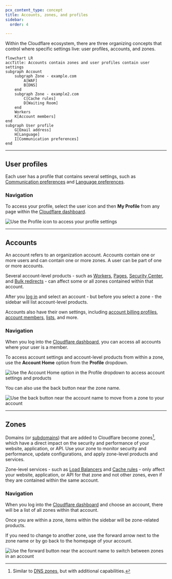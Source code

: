 ```yaml
---
pcx_content_type: concept
title: Accounts, zones, and profiles
sidebar:
  order: 4

---
```


Within the Cloudflare ecosystem, there are three organizing concepts that control where specific settings live: user profiles, accounts, and zones.

```mermaid
flowchart LR
accTitle: Accounts contain zones and user profiles contain user settings
subgraph Account
    subgraph Zone - example.com
        A[WAF]
        B[DNS]
    end
    subgraph Zone - example2.com
        C[Cache rules]
        D[Waiting Room]
    end
    Workers
    K[Account members]
end
subgraph User profile
    G[Email address]
    H[Language]
    I[Communication preferences]
end
```

***

## User profiles

Each user has a profile that contains several settings, such as [Communication preferences](/fundamentals/setup/account/customize-account/communication-preference/) and [Language preferences](/fundamentals/setup/account/customize-account/language-preference/).

### Navigation

To access your profile, select the user icon and then **My Profile** from any page within the [Cloudflare dashboard](https://dash.cloudflare.com).

![Use the Profile icon to access your profile settings](~/assets/images/fundamentals/get-started/profile-navigation.png)

***

## Accounts

An account refers to an organization account. Accounts contain one or more users and can contain one or more zones. A user can be part of one or more accounts.

Several account-level products - such as [Workers](/workers/), [Pages](/pages/), [Security Center](/security-center/), and [Bulk redirects](/rules/url-forwarding/bulk-redirects/) - can affect some or all zones contained within that account.

After you [log in](https://dash.cloudflare.com) and select an account - but before you select a zone - the sidebar will list account-level products.

Accounts also have their own settings, including [account billing profiles](/billing/create-billing-profile/), [account members](/fundamentals/setup/manage-members/), [lists](/waf/tools/lists/), and more.

### Navigation

When you log into the [Cloudflare dashboard](https://dash.cloudflare.com), you can access all accounts where your user is a member.

To access account settings and account-level products from within a zone, use the **Account Home** option from the **Profile** dropdown.

![Use the Account Home option in the Profile dropdown to access account settings and products](~/assets/images/fundamentals/get-started/account-navigation-profile.png)

You can also use the back button near the zone name.

![Use the back button near the account name to move from a zone to your account](~/assets/images/fundamentals/get-started/account-navigation.png)

***

## Zones

Domains (or [subdomains](/dns/zone-setups/subdomain-setup/)) that are added to Cloudflare become zones[^1], which have a direct impact on the security and performance of your website, application, or API. Use your zone to monitor security and performance, update configurations, and apply zone-level products and services.

Zone-level services - such as [Load Balancers](/load-balancing/) and [Cache rules](/cache/how-to/cache-rules/) - only affect your website, application, or API for that zone and not other zones, even if they are contained within the same account.

### Navigation

When you log into the [Cloudflare dashboard](https://dash.cloudflare.com) and choose an account, there will be a list of all zones within that account.

Once you are within a zone, items within the sidebar will be zone-related products.

If you need to change to another zone, use the forward arrow next to the zone name or by go back to the homepage of your account.

![Use the forward button near the account name to switch between zones in an account](~/assets/images/fundamentals/get-started/zone-navigation.png)

[^1]: Similar to [DNS zones](https://www.cloudflare.com/learning/dns/glossary/dns-zone/), but with additional capabilities.
